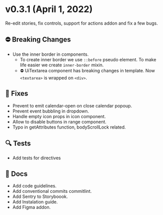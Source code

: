 
<Meta title="Releases/v0.3.x/v0.3.1" />

# v0.3.1 (April 1, 2022)
Re-edit stories, fix controls, support for actions addon and fix a few bugs.

## ⛔️ Breaking Changes
- Use the inner border in components.
  - To create inner border we use `::before` pseudo element. To make life easier we create `inner-border` mixin.
  - ⛔️ UiTextarea component has breaking changes in template. Now `<textarea>` is wrapped on `<div>`.

## 🐛 Fixes
- Prevent to emit calendar-open on close calendar popoup.
- Prevent event bubbling in dropdown.
- Handle empty icon props in icon component.
- Allow to disable buttons in range component.
- Typo in getAttributes function, bodyScrollLock related.

## 🔍 Tests
- Add tests for directives

## 📄 Docs
- Add code guidelines.
- Add conventional commits commitlint.
- Add Sentry to Storyboook.
- Add Instalation guide.
- Add Figma addon.
